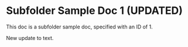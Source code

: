 # Subfolder Sample Doc 1 (UPDATED)

This doc is a subfolder sample doc, specified with an ID of 1.

New update to text.
